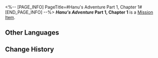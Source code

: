 <%-- [PAGE_INFO]
PageTitle=#Hanu's Adventure Part 1, Chapter 1#
[END_PAGE_INFO] --%>
{{Item Infobox
|title       = ''Hanu's Adventure'' Part 1, Chapter 1
|id          = 150001
|image       = Item Hanu's Adventure Part 1, Chapter 1.png{{subst:void|<!--$UPLOAD:<<SpriteOutput/ItemFigures/420001.png>-<Item Hanu's Adventure Part 1, Chapter 1.png>-<Item Icons>>-->}}
|type        = Mission Item
|invCategory = Missions
|rarity      = 3
|effect      = 
|description = A limited edition cartoon storybook released by Clock Studios, narrating a tale where Hanu shrinks in size and saves Dreamville... The book includes occasional peculiar dialogue interspersed throughout.
}}
'''''Hanu's Adventure'' Part 1, Chapter 1''' is a [[Mission Item]].

==Other Languages==
{{Other Languages
|en   = ''Hanu's Adventure'' Part 1, Chapter 1
|zhs  = 《小小哈努行动》上篇&nbsp;第一章
|zht  = 《小小哈努行動》上篇&nbsp;第一章
|ja   = 『ちびっ子ハヌの大作戦』上&nbsp;第一章
|ko   = ≪꼬마 하누의 작전≫ 상편 제1장
|es   = Aventura de Hanu: Parte 1, capítulo 1
|fr   = ''Aventures de Hanu'' partie 1, chapitre 1
|ru   = «Приключения Хану»: Часть 1, глава 1
|th   = "ปฏิบัติการของลูกพี่ Hanu" ภาคต้น - บทที่ 1
|vi   = Cuộc Phiêu Lưu Của Hanu - Phần 1, Chương 1
|de   = „Hanus Abenteuer“ – Teil 1, Kapitel 1
|id   = "Petualangan Hanu" - Bagian Pertama: Chapter 1
|pt   = "Aventuras de Hanu" Parte 1, Capítulo 1
}}

==Change History==
{{Change History|2.0}}